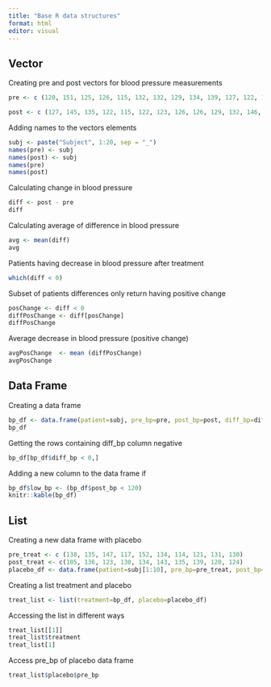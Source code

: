 ```yaml
---
title: "Base R data structures"
format: html
editor: visual
---
```


## Vector

Creating pre and post vectors for blood pressure measurements

```r
pre <- c (120, 151, 125, 126, 115, 132, 132, 129, 134, 139, 127, 122, 127, 135, 133, 128, 147, 138, 140, 132)

post <- c (127, 145, 135, 122, 115, 122, 123, 126, 126, 129, 132, 146, 120, 114, 121, 120, 128, 120, 133, 115)

```

Adding names to the vectors elements

```r
subj <- paste("Subject", 1:20, sep = "_")
names(pre) <- subj
names(post) <- subj
names(pre)
names(post)
```

Calculating change in blood pressure

```r
diff <- post - pre
diff
```

Calculating average of difference in blood pressure

```r
avg <- mean(diff)
avg
```

Patients having decrease in blood pressure after treatment

```r
which(diff < 0)
```

Subset of patients differences only return having positive change

```r
posChange <- diff < 0
diffPosChange <- diff[posChange]
diffPosChange
```

Average decrease in blood pressure (positive change)

```r
avgPosChange  <- mean (diffPosChange)
avgPosChange
```

## Data Frame

Creating a data frame 
```r
bp_df <- data.frame(patient=subj, pre_bp=pre, post_bp=post, diff_bp=diff, row.names = NULL)
bp_df
```
Getting the rows containing diff_bp column negative 
```r
bp_df[bp_df$diff_bp < 0,]
```
Adding a new column to the data frame if 
```r
bp_df$low_bp <- (bp_df$post_bp < 120)
knitr::kable(bp_df)
```

## List

Creating a new data frame with placebo 
```r
pre_treat <- c (138, 135, 147, 117, 152, 134, 114, 121, 131, 130)
post_treat <- c(105, 136, 123, 130, 134, 143, 135, 139, 120, 124)
placebo_df <- data.frame(patient=subj[1:10], pre_bp=pre_treat, post_bp=post_treat, diff_bp=(post_treat-pre_treat),low_bp= (post_treat < 120), row.names = NULL)
```
Creating a list treatment and placebo
```r
treat_list <- list(treatment=bp_df, placebo=placebo_df)
```
Accessing the list in different ways
```r
treat_list[[1]]
treat_list$treatment
treat_list[1]

```
Access pre_bp of placebo data frame 
```r
treat_list$placebo$pre_bp
```



